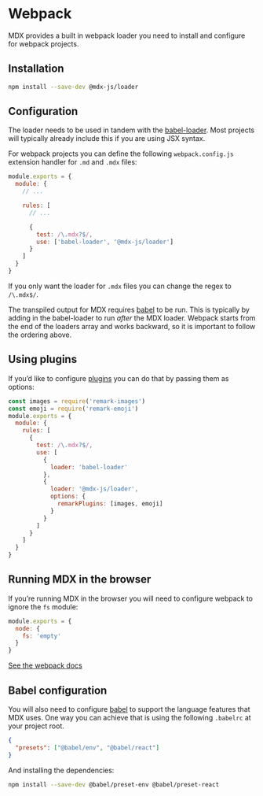 # Webpack

MDX provides a built in webpack loader you need to install and configure
for webpack projects.

## Installation

```sh
npm install --save-dev @mdx-js/loader
```

## Configuration

The loader needs to be used in tandem with the [babel-loader][].
Most projects will typically already include this if you are using JSX syntax.

For webpack projects you can define the following `webpack.config.js` extension
handler for `.md` and `.mdx` files:

```js
module.exports = {
  module: {
    // ...

    rules: [
      // ...

      {
        test: /\.mdx?$/,
        use: ['babel-loader', '@mdx-js/loader']
      }
    ]
  }
}
```

If you only want the loader for `.mdx` files you can change the regex to
`/\.mdx$/`.

The transpiled output for MDX requires [babel][] to be run.
This is typically by adding in the babel-loader to run *after* the MDX loader.
Webpack starts from the end of the loaders array and works backward, so it is
important to follow the ordering above.

## Using plugins

If you’d like to configure [plugins](/advanced/plugins) you can do that by
passing them as options:

```js
const images = require('remark-images')
const emoji = require('remark-emoji')
module.exports = {
  module: {
    rules: [
      {
        test: /\.mdx?$/,
        use: [
          {
            loader: 'babel-loader'
          },
          {
            loader: '@mdx-js/loader',
            options: {
              remarkPlugins: [images, emoji]
            }
          }
        ]
      }
    ]
  }
}
```

## Running MDX in the browser

If you’re running MDX in the browser you will need to configure webpack to
ignore the `fs` module:

```js
module.exports = {
  node: {
    fs: 'empty'
  }
}
```

[See the webpack
docs](https://webpack.js.org/configuration/node/#other-node-core-libraries)

## Babel configuration

You will also need to configure [babel][] to support the language features that
MDX uses.
One way you can achieve that is using the following `.babelrc` at your project
root.

```json
{
  "presets": ["@babel/env", "@babel/react"]
}
```

And installing the dependencies:

```sh
npm install --save-dev @babel/preset-env @babel/preset-react
```

[babel-loader]: https://webpack.js.org/loaders/babel-loader/

[babel]: https://babeljs.io
